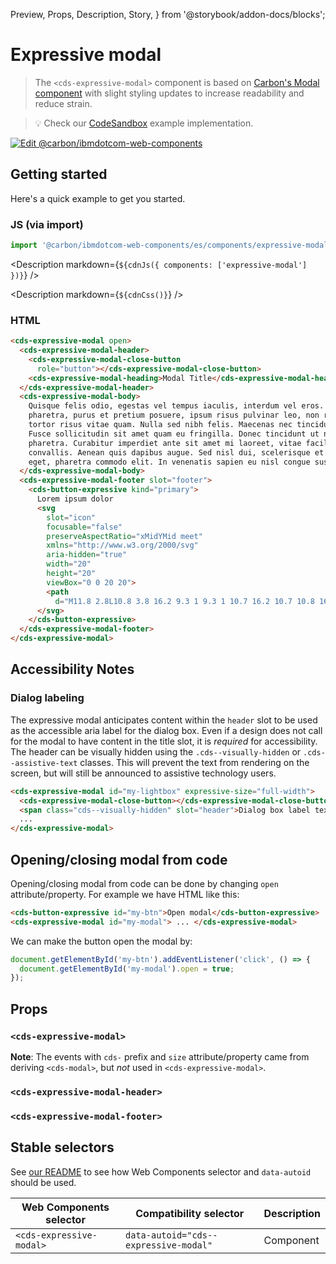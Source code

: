   Preview,
  Props,
  Description,
  Story,
} from '@storybook/addon-docs/blocks';

# Expressive modal

> The `<cds-expressive-modal>` component is based on
> [Carbon's Modal component](https://custom-elements.carbondesignsystem.com/?path=/story/components-modal--default-story)
> with slight styling updates to increase readability and reduce strain.

> 💡 Check our
> [CodeSandbox](https://githubbox.com/carbon-design-system/carbon-for-ibm-dotcom/tree/main/packages/web-components/examples/codesandbox/components/expressive-modal)
> example implementation.

[![Edit @carbon/ibmdotcom-web-components](https://codesandbox.io/static/img/play-codesandbox.svg)](https://githubbox.com/carbon-design-system/carbon-for-ibm-dotcom/tree/main/packages/web-components/examples/codesandbox/components/expressive-modal)

## Getting started

Here's a quick example to get you started.

### JS (via import)

```javascript
import '@carbon/ibmdotcom-web-components/es/components/expressive-modal/index.js';
```

<Description markdown={`${cdnJs({ components: ['expressive-modal'] })}`} />

<Description markdown={`${cdnCss()}`} />

### HTML

```html
<cds-expressive-modal open>
  <cds-expressive-modal-header>
    <cds-expressive-modal-close-button
      role="button"></cds-expressive-modal-close-button>
    <cds-expressive-modal-heading>Modal Title</cds-expressive-modal-heading>
  </cds-expressive-modal-header>
  <cds-expressive-modal-body>
    Quisque felis odio, egestas vel tempus iaculis, interdum vel eros. Phasellus
    pharetra, purus et pretium posuere, ipsum risus pulvinar leo, non rutrum
    tortor risus vitae quam. Nulla sed nibh felis. Maecenas nec tincidunt eros.
    Fusce sollicitudin sit amet quam eu fringilla. Donec tincidunt ut nisi vitae
    pharetra. Curabitur imperdiet ante sit amet mi laoreet, vitae facilisis ante
    convallis. Aenean quis dapibus augue. Sed nisl dui, scelerisque et augue
    eget, pharetra commodo elit. In venenatis sapien eu nisl congue suscipit.
  </cds-expressive-modal-body>
  <cds-expressive-modal-footer slot="footer">
    <cds-button-expressive kind="primary">
      Lorem ipsum dolor
      <svg
        slot="icon"
        focusable="false"
        preserveAspectRatio="xMidYMid meet"
        xmlns="http://www.w3.org/2000/svg"
        aria-hidden="true"
        width="20"
        height="20"
        viewBox="0 0 20 20">
        <path
          d="M11.8 2.8L10.8 3.8 16.2 9.3 1 9.3 1 10.7 16.2 10.7 10.8 16.2 11.8 17.2 19 10z"></path>
      </svg>
    </cds-button-expressive>
  </cds-expressive-modal-footer>
</cds-expressive-modal>
```

## Accessibility Notes

### Dialog labeling

The expressive modal anticipates content within the `header` slot to be used as
the accessible aria label for the dialog box. Even if a design does not call for
the modal to have content in the title slot, it is _required_ for accessibility.
The header can be visually hidden using the `.cds--visually-hidden` or
`.cds--assistive-text` classes. This will prevent the text from rendering on the
screen, but will still be announced to assistive technology users.

```html
<cds-expressive-modal id="my-lightbox" expressive-size="full-width">
  <cds-expressive-modal-close-button></cds-expressive-modal-close-button>
  <span class="cds--visually-hidden" slot="header">Dialog box label text</span>
  ...
</cds-expressive-modal>
```

## Opening/closing modal from code

Opening/closing modal from code can be done by changing `open`
attribute/property. For example we have HTML like this:

```html
<cds-button-expressive id="my-btn">Open modal</cds-button-expressive>
<cds-expressive-modal id="my-modal"> ... </cds-expressive-modal>
```

We can make the button open the modal by:

```javascript
document.getElementById('my-btn').addEventListener('click', () => {
  document.getElementById('my-modal').open = true;
});
```

## Props

### `<cds-expressive-modal>`

**Note**: The events with `cds-` prefix and `size` attribute/property came from
deriving `<cds-modal>`, but _not_ used in `<cds-expressive-modal>`.

<Props of="cds-expressive-modal" />

### `<cds-expressive-modal-header>`

<Props of="cds-expressive-modal-header" />

### `<cds-expressive-modal-footer>`

<Props of="cds-expressive-modal-footer" />

## Stable selectors

See
[our README](https://github.com/carbon-design-system/carbon-for-ibm-dotcom/tree/main/packages/web-components#stable-selectors-for-analytics-and-integratione2e-testing-in-web-components)
to see how Web Components selector and `data-autoid` should be used.

| Web Components selector  | Compatibility selector                | Description |
| ------------------------ | ------------------------------------- | ----------- |
| `<cds-expressive-modal>` | `data-autoid="cds--expressive-modal"` | Component   |

<Description markdown={contributing} />
